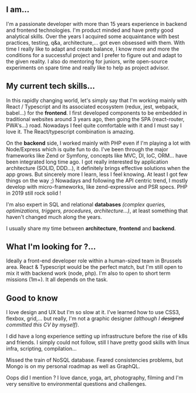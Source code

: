 ## I am...

I'm a passionate developer with more than 15 years experience in backend and frontend technologies.
I'm product minded and have pretty good analytical skills. Over the years I acquired some
acquaintance with best practices, testing, q&a, architecture,... got even obsessed with them.
With time I really like to adapt and create balance, I know more and more the conditions for
a successful project and I prefer to figure out and adapt to the given reality. I also do mentoring for
juniors, write open-source experiments on spare time and really like to help as project advisor.

## My current tech skills...

In this rapidly changing world, let's simply say that I'm working mainly with React / Typescript and its
associated ecosystem (redux, jest, webpack, babel...) for the **frontend**.
I first developed components to be embedded in traditional websites around 3 years ago,
then going the SPA (react-router, PWA's...) road. Nowadays I feel quite comfortable with it
and I must say I love it. The React/typescript combination is amazing.

On the **backend** side, I worked mainly with PHP even if I'm playing a lot with Node/Express which is quite
fun to do. I've been through the major frameworks like Zend or Symfony, concepts like MVC, DI, IoC, ORM... have
been integrated long time ago. I got really interested by application architecture (SOLID, DDD...), it definitely
brings effective solutions when the app grows. But sincerely more I learn, less I feel knowing.
At least I got few things on the way ;)
Nowadays and following the API centric trend, I mostly develop with micro-frameworks, like zend-expressive and
PSR specs. PHP in 2019 still rock solid !

I'm also expert in SQL and relational **databases** *(complex queries, optimizations, triggers, procedures, architecture...)*,
at least something that haven't changed much along the years.

I usually share my time between **architecture**, **frontend** and **backend**.

## What I'm looking for ?...

Ideally a front-end developer role within a human-sized team in Brussels area.
React & Typescript would be the perfect match, but I'm still open to mix it
with backend work (node, php). I'm also to open to short term missions (1m+). It all depends on the task.

## Good to know

I love design and UX but I'm so slow at it. I've
learned how to use CSS3, flexbox, grid,...
but really, I'm not a graphic designer *(although I ~~designed~~ committed this CV by myself)*.

I did have a long experience setting up infrastructure before the rise of k8s and friends.
I simply could not follow, still I have pretty good skills with linux infra, scripting, compilation...

Missed the train of NoSQL database. Feared consistencies problems, but Mongo is on my personal roadmap as
well as GraphQL.

Oops did I mention ? I love dance, yoga, art, photography, filming and I'm very sensitive to environmental questions
and challenges.







